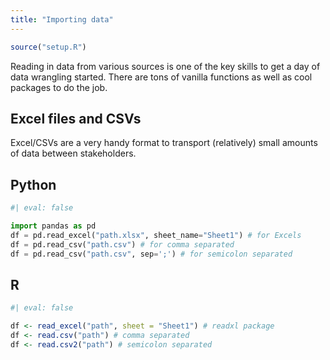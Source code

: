 ```yaml
---
title: "Importing data"
---
```

```r
source("setup.R")
```

Reading in data from various sources is one of the key skills to get a day of data wrangling started. There are tons of vanilla functions as well as cool packages to do the job.

## Excel files and CSVs
Excel/CSVs are a very handy format to transport (relatively) small amounts of data between stakeholders.

::: {.panel-tabset}

## Python
```python
#| eval: false

import pandas as pd
df = pd.read_excel("path.xlsx", sheet_name="Sheet1") # for Excels
df = pd.read_csv("path.csv") # for comma separated
df = pd.read_csv("path.csv", sep=';') # for semicolon separated
```

## R
```r
#| eval: false

df <- read_excel("path", sheet = "Sheet1") # readxl package
df <- read.csv("path") # comma separated
df <- read.csv2("path") # semicolon separated

```

:::
